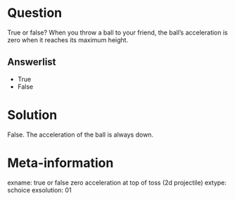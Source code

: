 Question
========
True or false? When you throw a ball to your friend, the ball's acceleration is zero when it reaches its maximum height.

Answerlist
----------
* True
* False

Solution
========
False. The acceleration of the ball is always \SI{9.8}{m/s^2} down. 

Meta-information
================
exname: true or false zero acceleration at top of toss (2d projectile)
extype: schoice
exsolution: 01
